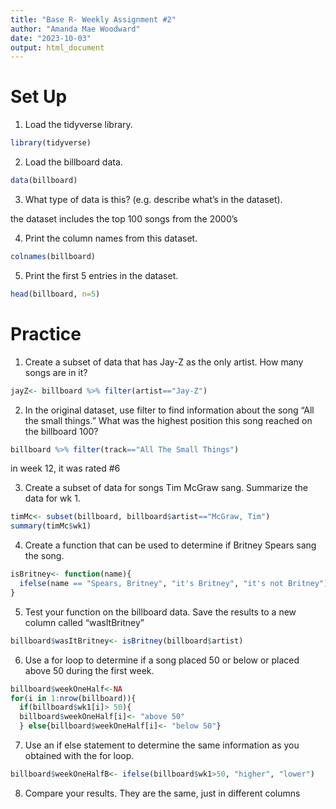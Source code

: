 ```yaml
---
title: "Base R- Weekly Assignment #2"
author: "Amanda Mae Woodward"
date: "2023-10-03"
output: html_document
---
```

# Set Up
1. Load the tidyverse library. 
```r
library(tidyverse)
```
2. Load the billboard data. 
```r
data(billboard)
```
3. What type of data is this? (e.g. describe what's in the dataset).

the dataset includes the top 100 songs from the 2000's 
                               
4. Print the column names from this dataset. 
```r
colnames(billboard)
```
5. Print the first 5 entries in the dataset. 
```r
head(billboard, n=5)
```
# Practice
1. Create a subset of data that has Jay-Z as the only artist. How many songs are in it?
```r
jayZ<- billboard %>% filter(artist=="Jay-Z")
```
2. In the original dataset, use filter to find information about the song "All the small things." What was the highest position this song reached on the billboard 100? 
```r
billboard %>% filter(track=="All The Small Things")
```
in week 12, it was rated #6
                               
3. Create a subset of data for songs Tim McGraw sang. Summarize the data for wk 1.
```r
timMc<- subset(billboard, billboard$artist=="McGraw, Tim")                              
summary(timMc$wk1)
```
4. Create a function that can be used to determine if Britney Spears sang the song. 
```r
isBritney<- function(name){
  ifelse(name == "Spears, Britney", "it's Britney", "it's not Britney")
}
```
5. Test your function on the billboard data. Save the results to a new column called "wasItBritney"
```r
billboard$wasItBritney<- isBritney(billboard$artist)
```
6. Use a for loop to determine if a song placed 50 or below or placed above 50 during the first week. 
```r
billboard$weekOneHalf<-NA
for(i in 1:nrow(billboard)){
  if(billboard$wk1[i]> 50){
  billboard$weekOneHalf[i]<- "above 50"
  } else{billboard$weekOneHalf[i]<- "below 50"}
```
7. Use an if else statement to determine the same information as you obtained with the for loop. 
```r
billboard$weekOneHalfB<- ifelse(billboard$wk1>50, "higher", "lower")
```
8. Compare your results. 
They are the same, just in different columns

